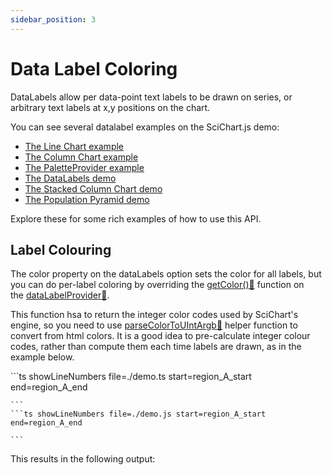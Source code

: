 ```yaml
---
sidebar_position: 3
---
```


# Data Label Coloring

DataLabels allow per data-point text labels to be drawn on series, or arbitrary text labels at x,y positions on the chart.

You can see several datalabel examples on the SciChart.js demo:

- [The Line Chart example](https://demo.scichart.com/javascript-line-chart)
- [The Column Chart example](https://demo.scichart.com/javascript-column-chart)
- [The PaletteProvider example](https://demo.scichart.com/javascript-chart-color-points-individually-with-paletteprovider)
- [The DataLabels demo](https://demo.scichart.com/javascript-datalabels)
- [The Stacked Column Chart demo](https://demo.scichart.com/javascript/stacked-column-chart)
- [The Population Pyramid demo](https://demo.scichart.com/javascript/population-pyramid)

Explore these for some rich examples of how to use this API.

## Label Colouring

The color property on the dataLabels option sets the color for all labels, but you can do per-label coloring by overriding the [getColor():blue_book:](https://www.scichart.com/documentation/js/current/typedoc/classes/datalabelprovider.html#getcolor) function on the [dataLabelProvider:blue_book:](https://www.scichart.com/documentation/js/current/typedoc/classes/datalabelprovider.html).

This function hsa to return the integer color codes used by SciChart's engine, so you need to use [parseColorToUIntArgb:blue_book:](https://www.scichart.com/documentation/js/current/typedoc/index.html#parsecolortouintargb) helper function to convert from html colors. It is a good idea to pre-calculate integer colour codes, rather than compute them each time labels are drawn, as in the example below.

<CodeSnippetBlock>
    ```ts showLineNumbers file=./demo.ts start=region_A_start end=region_A_end

    ```
    ```ts showLineNumbers file=./demo.js start=region_A_start end=region_A_end

    ```

</CodeSnippetBlock>

This results in the following output:

<LiveDocSnippet />
